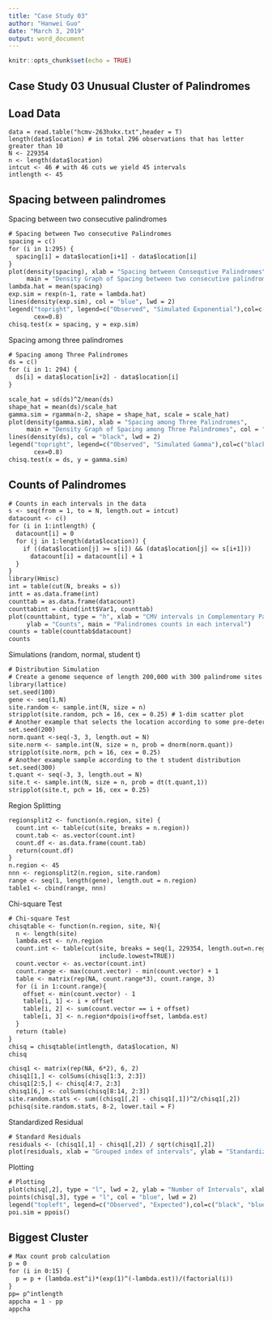 ---
title: "Case Study 03"
author: "Hanwei Guo"
date: "March 3, 2019"
output: word_document
---

```{r setup, include=FALSE}
knitr::opts_chunk$set(echo = TRUE)
```

## Case Study 03 Unusual Cluster of Palindromes
## Load Data
```{input data}
data = read.table("hcmv-263hxkx.txt",header = T)
length(data$location) # in total 296 observations that has letter greater than 10
N <- 229354
n <- length(data$location)
intcut <- 46 # with 46 cuts we yield 45 intervals
intlength <- 45
```

## Spacing between palindromes
Spacing between two consecutive palindromes
```{3.2.1}
# Spacing between Two consecutive Palindromes
spacing = c()
for (i in 1:295) {
  spacing[i] = data$location[i+1] - data$location[i]
}
plot(density(spacing), xlab = "Spacing between Consequtive Palindromes", 
     main = "Density Graph of Spacing between two consecutive palindromes", lwd = 2)
lambda.hat = mean(spacing)
exp.sim = rexp(n-1, rate = lambda.hat)
lines(density(exp.sim), col = "blue", lwd = 2)
legend("topright", legend=c("Observed", "Simulated Exponential"),col=c("black", "blue"), lty=1:1, 
       cex=0.8)
chisq.test(x = spacing, y = exp.sim)
```
Spacing among three palindromes
```{3.2.2}
# Spacing among Three Palindromes
ds = c()
for (i in 1: 294) {
  ds[i] = data$location[i+2] - data$location[i]
}

scale_hat = sd(ds)^2/mean(ds)
shape_hat = mean(ds)/scale_hat
gamma.sim = rgamma(n-2, shape = shape_hat, scale = scale_hat)
plot(density(gamma.sim), xlab = "Spacing among Three Palindromes", 
     main = "Density Graph of Spacing among Three Palindromes", col = "blue", lwd = 2)
lines(density(ds), col = "black", lwd = 2)
legend("topright", legend=c("Observed", "Simulated Gamma"),col=c("black", "blue"), lty=1:1, 
       cex=0.8)
chisq.test(x = ds, y = gamma.sim)
```
## Counts of Palindromes

```{3.3.1}
# Counts in each intervals in the data
s <- seq(from = 1, to = N, length.out = intcut)
datacount <- c()
for (i in 1:intlength) {
  datacount[i] = 0
  for (j in 1:length(data$location)) {
    if ((data$location[j] >= s[i]) && (data$location[j] <= s[i+1]))
      datacount[i] = datacount[i] + 1
  }
}
library(Hmisc)
int = table(cut(N, breaks = s))
intt = as.data.frame(int)
counttab = as.data.frame(datacount)
counttabint = cbind(intt$Var1, counttab)
plot(counttabint, type = "h", xlab = "CMV intervals in Complementary Pairs of Letters or Base Pairs",
     ylab = "Counts", main = "Palindromes counts in each interval")
counts = table(counttab$datacount)
counts
```
Simulations (random, normal, student t)
```{3.3.2}
# Distribution Simulation
# Create a genome sequence of length 200,000 with 300 palindrome sites
library(lattice)
set.seed(100)
gene <- seq(1,N)
site.random <- sample.int(N, size = n)
stripplot(site.random, pch = 16, cex = 0.25) # 1-dim scatter plot
# Another example that selects the location according to some pre-determined distribution
set.seed(200)
norm.quant <-seq(-3, 3, length.out = N)
site.norm <- sample.int(N, size = n, prob = dnorm(norm.quant))
stripplot(site.norm, pch = 16, cex = 0.25)
# Another example sample according to the t student distribution
set.seed(300)
t.quant <- seq(-3, 3, length.out = N)
site.t <- sample.int(N, size = n, prob = dt(t.quant,1))
stripplot(site.t, pch = 16, cex = 0.25)
```
Region Splitting
```{3.3.3}
regionsplit2 <- function(n.region, site) {
  count.int <- table(cut(site, breaks = n.region))
  count.tab <- as.vector(count.int)
  count.df <- as.data.frame(count.tab)
  return(count.df)
}
n.region <- 45
nnn <- regionsplit2(n.region, site.random)
range <- seq(1, length(gene), length.out = n.region)
table1 <- cbind(range, nnn)
```
Chi-square Test
```{3.3.4}
# Chi-square Test
chisqtable <- function(n.region, site, N){
  n <- length(site)
  lambda.est <- n/n.region
  count.int <- table(cut(site, breaks = seq(1, 229354, length.out=n.region+1),
                         include.lowest=TRUE))
  count.vector <- as.vector(count.int)
  count.range <- max(count.vector) - min(count.vector) + 1
  table <- matrix(rep(NA, count.range*3), count.range, 3)
  for (i in 1:count.range){
    offset <- min(count.vector) - 1
    table[i, 1] <- i + offset
    table[i, 2] <- sum(count.vector == i + offset)
    table[i, 3] <- n.region*dpois(i+offset, lambda.est)
  }
  return (table)
}
chisq = chisqtable(intlength, data$location, N)
chisq

chisq1 <- matrix(rep(NA, 6*2), 6, 2)
chisq1[1,] <- colSums(chisq[1:3, 2:3])
chisq1[2:5,] <- chisq[4:7, 2:3]
chisq1[6,] <- colSums(chisq[8:14, 2:3])
site.random.stats <- sum((chisq1[,2] - chisq1[,1])^2/chisq1[,2])
pchisq(site.random.stats, 8-2, lower.tail = F)
```
Standardized Residual
```{3.3.5}
# Standard Residuals
residuals <- (chisq1[,1] - chisq1[,2]) / sqrt(chisq1[,2])
plot(residuals, xlab = "Grouped index of intervals", ylab = "Standardized residuals", type = "h")
```
Plotting
```{3.3.6}
# Plotting
plot(chisq[,2], type = "l", lwd = 2, ylab = "Number of Intervals", xlab = "Counts")
points(chisq[,3], type = "l", col = "blue", lwd = 2)
legend("topleft", legend=c("Observed", "Expected"),col=c("black", "blue"), lty=1:1, cex=0.8)
poi.sim = ppois()
```
## Biggest Cluster
```{3.4.1}
# Max count prob calculation
p = 0
for (i in 0:15) {
  p = p + (lambda.est^i)*(exp(1)^(-lambda.est))/(factorial(i))
}
pp= p^intlength
appcha = 1 - pp
appcha
```